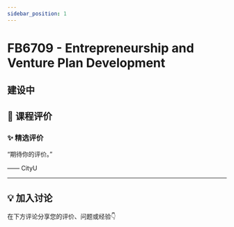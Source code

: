 ```yaml
---
sidebar_position: 1
---
```



# FB6709 - Entrepreneurship and Venture Plan Development

## 建设中

## **💬 课程评价**

### ✨ **精选评价**
<div className={commentStyles.commentBox}>
    <p className={commentStyles.commentText}>
        “期待你的评价。”
    </p>
    <p className={commentStyles.commentAuthor}>—— CityU</p>
</div>

---

## **💡 加入讨论**

在下方评论分享您的评价、问题或经验👇
<Utterances />
